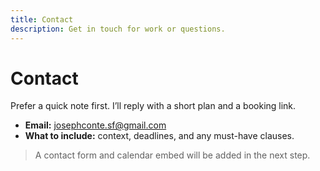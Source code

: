 ```yaml
---
title: Contact
description: Get in touch for work or questions.
---
```


# Contact

Prefer a quick note first. I’ll reply with a short plan and a booking link.

- **Email:** [josephconte.sf@gmail.com](mailto:josephconte.sf@gmail.com)
- **What to include:** context, deadlines, and any must-have clauses.

> A contact form and calendar embed will be added in the next step.
